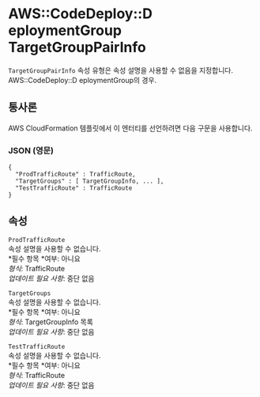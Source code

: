 # AWS::CodeDeploy::D eploymentGroup TargetGroupPairInfo

`TargetGroupPairInfo` 속성 유형은 속성 설명을 사용할 수 없음을 지정합니다. AWS::CodeDeploy::D eploymentGroup의 경우.

## 통사론

AWS CloudFormation 템플릿에서 이 엔터티를 선언하려면 다음 구문을 사용합니다.

### JSON (영문)

```
{
  "ProdTrafficRoute" : TrafficRoute,
  "TargetGroups" : [ TargetGroupInfo, ... ],
  "TestTrafficRoute" : TrafficRoute
}
```

## 속성

`ProdTrafficRoute`  
속성 설명을 사용할 수 없습니다.  
*필수 항목 *여부: 아니요  
_형식_: TrafficRoute  
_업데이트 필요 사항_: 중단 없음

`TargetGroups`  
속성 설명을 사용할 수 없습니다.  
*필수 항목 *여부: 아니요  
_형식_: TargetGroupInfo 목록  
_업데이트 필요 사항_: 중단 없음

`TestTrafficRoute`  
속성 설명을 사용할 수 없습니다.  
*필수 항목 *여부: 아니요  
_형식_: TrafficRoute  
_업데이트 필요 사항_: 중단 없음
